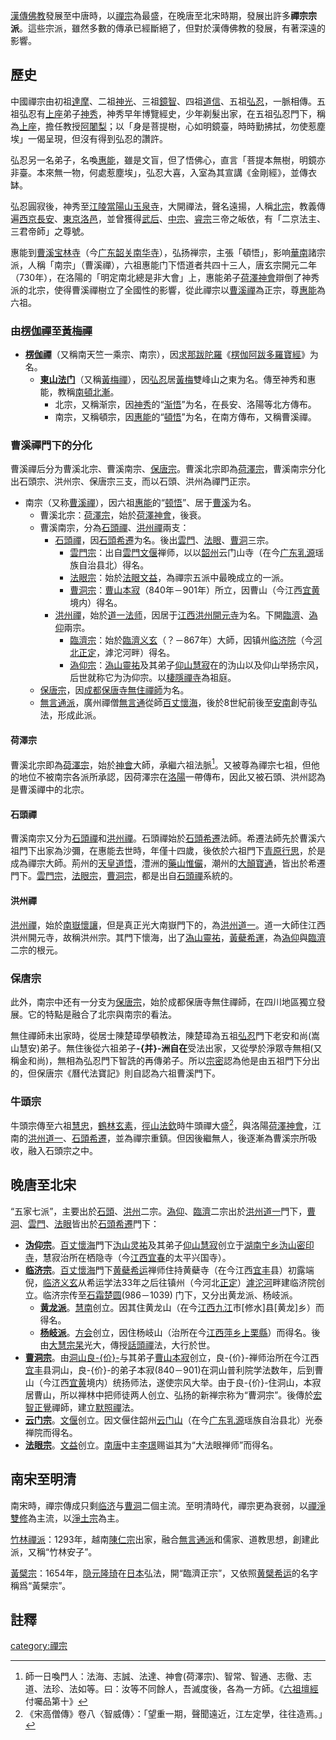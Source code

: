 {{中國地區的禪宗}}
[[漢傳佛教|漢傳佛教]]發展至中唐時，以[[禪宗|禪宗]]為最盛，在晚唐至北宋時期，發展出許多'''禪宗宗派'''。這些宗派，雖然多數的傳承已經斷絕了，但對於漢傳佛教的發展，有著深遠的影響。
==歷史==
中國禪宗由初祖[[達摩|達摩]]、二祖[[神光|神光]]、三祖[[鏡智|鏡智]]、四祖[[道信|道信]]、五祖[[弘忍|弘忍]]，一脈相傳。五祖弘忍有[[上座|上座]]弟子[[神秀|神秀]]，神秀早年博覽經史，少年剃髮出家，在五祖弘忍門下，稱為[[上座|上座]]，擔任教授[[阿闍梨|阿闍梨]]；以「身是菩提樹，心如明鏡臺，時時勤拂拭，勿使惹塵埃」一偈呈現，但沒有得到弘忍的讚許。

弘忍另一名弟子，名喚[[惠能|惠能]]，雖是文盲，但了悟佛心，直言「菩提本無樹，明鏡亦非臺。本來無一物，何處惹塵埃」，弘忍大喜，入室為其宣講《金剛經》，並傳衣缽。

弘忍圓寂後，神秀至[[江陵|江陵]][[當陽山|當陽山]][[玉泉寺|玉泉寺]]，大開禪法，聲名遠揚，人稱[[北宗|北宗]]，教義傳遍[[西京|西京]][[長安|長安]]、[[東京|東京]][[洛邑|洛邑]]，並曾獲得[[武后|武后]]、[[中宗|中宗]]、[[睿宗|睿宗]]三帝之皈依，有「二京法主、三君帝師」之尊號。

惠能到[[曹溪|曹溪]][[宝林寺|宝林寺]]（今[[广东|广东]][[韶关|韶关]][[南华寺|南华寺]]），弘扬禅宗，主張「頓悟」，影响[[華南|華南]]諸宗派，人稱「南宗」（曹溪禪），六祖惠能门下悟道者共四十三人，唐玄宗開元二年（730年），在洛陽的「明定南北總是非大會」上，惠能弟子[[荷澤神會|荷澤神會]]辯倒了神秀派的北宗，使得曹溪禪樹立了全國性的影響，從此禪宗以[[曹溪禪|曹溪禪]]為正宗，尊[[惠能|惠能]]為六祖。

=== 由[[楞伽師|楞伽禪]]至[[弘忍|黃梅禪]] ===
*'''[[楞伽師|楞伽禪]]'''（又稱南天竺一乘宗、南宗），因[[求那跋陀羅|求那跋陀羅]]《[[楞伽經|楞伽阿跋多羅寶經]]》为名。
**'''[[東山法门|東山法门]]'''（又稱[[黃梅禪|黃梅禪]]），因[[弘忍|弘忍]]居[[黃梅|黃梅]]雙峰山之東为名。傳至神秀和惠能，教稱[[南頓北漸|南頓北漸]]。
***北宗，又稱渐宗，因[[神秀|神秀]]的“[[渐悟|渐悟]]”为名，在長安、洛陽等北方傳布。
***南宗，又稱頓宗，因[[惠能|惠能]]的“[[頓悟|頓悟]]”为名，在南方傳布，又稱曹溪禪。

=== 曹溪禪門下的分化 ===
曹溪禪后分为曹溪北宗、曹溪南宗、[[保唐宗|保唐宗]]。曹溪北宗即為[[荷澤宗|荷澤宗]]，曹溪南宗分化出石頭宗、洪州宗、保唐宗三支，而以石頭、洪州為禪門正宗。

*南宗（又称[[曹溪禪|曹溪禪]]），因六祖[[惠能|惠能]]的“[[顿悟|顿悟]]”、居于[[曹溪|曹溪]]为名。
**曹溪北宗：[[荷澤宗|荷澤宗]]，始於[[荷澤神會|荷澤神會]]，後衰。
**曹溪南宗，分為[[石頭禪|石頭禪]]、[[洪州禪|洪州禪]]兩支：
***[[石頭禪|石頭禪]]，因[[石頭希遷|石頭希遷]]为名。後出[[雲門宗|雲門]]、[[法眼宗|法眼]]、[[曹洞宗|曹洞]]三宗。
****[[雲門宗|雲門宗]]：出自[[雲門文偃|雲門文偃]]禅师，以以[[韶州|韶州]]云门山寺（在今[[广东|广东]][[乳源|乳源]]瑶族自治县北）得名。
****[[法眼宗|法眼宗]]：始於[[法眼文益|法眼文益]]，為禪宗五派中最晚成立的一派。
****[[曹洞宗|曹洞宗]]：[[曹山本寂|曹山本寂]]（840年－901年）所立，因曹山（今江西[[宜黄|宜黄]]境内）得名。
***[[洪州禪|洪州禪]]，始於[[馬祖道一|道一法师]]，因居于[[江西|江西]][[洪州|洪州]][[開元寺|開元寺]]为名。下開[[臨濟宗|臨濟]]、[[溈仰宗|溈仰]]兩宗。
****[[臨濟宗|臨濟宗]]：始於[[臨濟义玄|臨濟义玄]]（？－867年）大師，因镇州[[临济寺|临济院]]（今[[河北|河北]][[正定|正定]]，滹沱河畔）得名。
****[[溈仰宗|溈仰宗]]：[[溈山靈祐|溈山靈祐]]及其弟子[[仰山慧寂|仰山慧寂]]在的沩山以及仰山举扬宗风，后世就称它为沩仰宗。以[[棲隱禪寺|棲隱禪寺]]為祖庭。
**[[保唐宗|保唐宗]]，因[[成都|成都]][[保唐寺|保唐寺]][[無住禪師|無住禪師]]为名。
**[[無言通派|無言通派]]，廣州禪僧[[無言通|無言通]]從師[[百丈懷海|百丈懷海]]，後於8世紀前後至[[安南|安南]]創寺弘法，形成此派。

==== 荷澤宗 ====
曹溪北宗即為[[荷澤宗|荷澤宗]]，始於[[神會|神會]]大師，承繼六祖法脈<ref>師一日喚門人：法海、志誠、法達、神會(荷澤宗)、智常、智通、志徹、志道、法珍、法如等。曰：汝等不同餘人，吾滅度後，各為一方師。《[[六祖壇經|六祖壇經]]付囑品第十》</ref>。又被尊為禪宗七祖，但他的地位不被南宗各派所承認，因荷澤宗在[[洛陽|洛陽]]一帶傳布，因此又被石頭、洪州認為是曹溪禪中的北宗。

==== 石頭禪 ====
曹溪南宗又分为[[石頭禪|石頭禪]]和[[洪州禪|洪州禪]]。石頭禪始於[[石頭希遷|石頭希遷]]法師。希遷法師先於曹溪六祖門下出家為沙彌，在惠能去世時，年僅十四歲，後依於六祖門下[[青原行思|青原行思]]，於是成為禪宗大師。荊州的[[天皇道悟|天皇道悟]]，澧洲的[[藥山惟儼|藥山惟儼]]，潮州的[[大顛寶通|大顛寶通]]，皆出於希遷門下。[[雲門宗|雲門宗]]，[[法眼宗|法眼宗]]，[[曹洞宗|曹洞宗]]，都是出自[[石頭禪|石頭禪]]系統的。

==== 洪州禪 ====
[[洪州禪|洪州禪]]，始於[[南嶽懷讓|南嶽懷讓]]，但是真正光大南嶽門下的，為[[馬祖道一|洪州道一]]。道一大師住江西洪州開元寺，故稱洪州宗。其門下懷海，出了[[溈山靈祐|溈山靈祐]]，[[黃蘗希運|黃蘗希運]]，為[[沩仰宗|溈仰]]與[[临济宗|臨濟]]二宗的根元。

=== 保唐宗 ===
此外，南宗中还有一分支为[[保唐宗|保唐宗]]，始於成都保唐寺無住禪師，在四川地區獨立發展。它的特點是融合了北宗與南宗的看法。

無住禪師未出家時，從居士陳楚璋學頓教法，陳楚璋為五祖[[弘忍|弘忍]]門下老安和尚(嵩山慧安)弟子。無住後從六祖弟子'''-{并}-洲自在'''受法出家，又從學於淨眾寺無相(又稱金和尚)，無相為弘忍門下智詵的再傳弟子。所以[[宗密|宗密]]認為他是由五祖門下分出的，但保唐宗《曆代法寶記》則自認為六祖曹溪門下。

=== 牛頭宗 ===
牛頭宗傳至六祖[[牛頭慧忠|慧忠]]，[[鶴林玄素|鶴林玄素]]，[[徑山法欽|徑山法欽]]時牛頭禪大盛<ref>《宋高僧傳》卷八〈智威傳〉：「望重一期，聲聞遠近，江左定學，往往造焉。」</ref>，與洛陽[[荷澤神會|荷澤神會]]，江南的[[馬祖道一|洪州道一]]、[[石頭希遷|石頭希遷]]，並為禪宗重鎮。但因後繼無人，後逐漸為曹溪宗所吸收，融入石頭宗之中。

==晚唐至北宋==
“五家七派”，主要出於[[石頭宗|石頭]]、[[洪州宗|洪州]]二宗。[[沩仰宗|溈仰]]、[[临济宗|臨濟]]二宗出於[[洪州宗|洪州]][[馬祖道一|道一]]門下，[[曹洞宗|曹洞]]、[[云门宗|雲門]]、[[法眼宗|法眼]]皆出於[[石頭宗|石頭]][[石頭希遷|希遷]]門下：
*'''[[沩仰宗|沩仰宗]]'''。[[百丈懷海|百丈懷海]]門下[[沩山灵祐|沩山灵祐]]及其弟子[[仰山慧寂|仰山慧寂]]创立于[[湖南|湖南]][[宁乡|宁乡]][[沩山|沩山]][[密印寺|密印寺]]，慧寂治所在栖隐寺（今[[江西|江西]][[宜春|宜春]]的太平兴国寺）。
*'''[[临济宗|临济宗]]'''。[[百丈懷海|百丈懷海]]門下[[黄蘗希运|黄蘗希运]]禅师住持黄蘗寺（在今江西[[宜丰|宜丰]]县）初露端倪，[[临济义玄|临济义玄]]从希运学法33年之后往镇州（今河北[[正定|正定]]）[[滹沱河|滹沱河]]畔建临济院创立。临济宗传至[[石霜楚圆|石霜楚圆]](986－1039) 门下，又分出黄龙派、杨岐派。
**'''[[黄龙派|黄龙派]]'''。[[黃龍慧南|慧南]]创立。因其住黄龙山（在今[[江西|江西]][[九江|九江]]市[修水]县[黄龙]乡）而得名。
**'''[[杨岐派|杨岐派]]'''。[[楊岐方會|方会]]创立，因住杨岐山（治所在今[[江西|江西]][[萍乡|萍乡]][[上栗縣|上栗縣]]）而得名。後由[[大慧宗杲|大慧宗杲]]光大，傳授[[話頭禪|話頭禪]]法，大行於世。
*'''[[曹洞宗|曹洞宗]]'''。由[[洞山良价|洞山良-{价}-]]与其弟子[[曹山本寂|曹山本寂]]创立，良-{价}-禅师治所在今江西[[宜丰|宜丰]]县洞山，良-{价}-的弟子本寂(840－901)在洞山普利院学法数年，后到曹山（今江西[[宜黄|宜黄]]境内）统扬师法，遂使宗风大举。由于良-{价}-住洞山，本寂居曹山，所以禅林中把师徒两人创立、弘扬的新禅宗称为“曹洞宗”。後傳於[[宏智正覺|宏智正覺]]禪師，建立[[默照禪|默照禪]]法。
*'''[[云门宗|云门宗]]'''。[[雲門文偃|文偃]]创立。因文偃住韶州[[云门寺|云门山]]（在今[[广东|广东]][[乳源|乳源]]瑶族自治县北）光泰禅院而得名。
*'''[[法眼宗|法眼宗]]'''。[[法眼文益|文益]]创立。[[南唐|南唐]]中主[[李璟|李璟]]赐谥其为“大法眼禅师”而得名。

==南宋至明清==
南宋時，禪宗傳成只剩[[临济宗|临济]]与[[曹洞宗|曹洞]]二個主流。至明清時代，禪宗更為衰弱，以[[禪淨雙修|禪淨雙修]]為主流，以[[淨土宗|淨土宗]]為主。

[[竹林禪派|竹林禪派]]：1293年，越南[[陳仁宗|陳仁宗]]出家，融合[[無言通派|無言通派]]和儒家、道教思想，創建此派，又稱“竹林安子”。

[[黃檗宗|黃檗宗]]：1654年，[[隐元隆琦|隐元隆琦]]在[[日本禪宗|日本]]弘法，開“臨濟正宗”，又依照[[黄檗希运|黄檗希运]]的名字稱爲“黃檗宗”。

==註釋==
{{reflist}}

{{禪宗}}
{{佛教主題}}
[[category:禪宗|category:禪宗]]